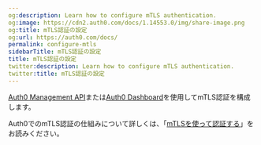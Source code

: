 ```yaml
---
og:description: Learn how to configure mTLS authentication.
og:image: https://cdn2.auth0.com/docs/1.14553.0/img/share-image.png
og:title: mTLS認証の設定
og:url: https://auth0.com/docs/
permalink: configure-mtls
sidebarTitle: mTLS認証の設定
title: mTLS認証の設定
twitter:description: Learn how to configure mTLS authentication.
twitter:title: mTLS認証の設定
---
```




[Auth0 Management API](https://auth0.com/docs/api/management/v2)または[Auth0 Dashboard](https://manage.auth0.com/)を使用してmTLS認証を構成します。

Auth0でのmTLS認証の仕組みについて詳しくは、「[mTLSを使って認証する](/authenticate-with-mtls)」をお読みください。